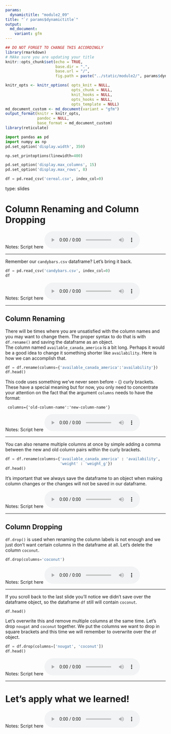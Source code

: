 ```yaml
---
params:
  dynamictitle: "module2_09"
title: "`r params$dynamictitle`"
output: 
  md_document:
    variant: gfm
---
```



```r
## DO NOT FORGET TO CHANGE THIS ACCORDINGLY 
library(rmarkdown)
# MAke sure you are updating your title 
knitr::opts_chunk$set(echo = TRUE,
                      base.dir = ".", 
                      base.url = "/",
                      fig.path = paste("../static/module2/", params$dynamictitle,"/", sep = ""))

knitr_opts <- knitr_options( opts_knit = NULL,
                             opts_chunk = NULL,
                             knit_hooks = NULL,
                             opts_hooks = NULL,
                             opts_template = NULL)
md_document_custom <- md_document(variant = "gfm")
output_format(knitr = knitr_opts,
              pandoc = NULL,
              base_format = md_document_custom)
library(reticulate)

```


```python
import pandas as pd
import numpy as np
pd.set_option('display.width', 350)

np.set_printoptions(linewidth=400)

pd.set_option('display.max_columns', 15)
pd.set_option('display.max_rows', 8)

df = pd.read_csv('cereal.csv', index_col=0)
```

type: slides

# Column Renaming and Column Dropping


Notes: Script here
<html>
<audio controls >
  <source src="placeholder_audio.mp3" />
</audio></html>

---

Remember our `candybars.csv` dataframe?  Let's bring it back. 


```python
df = pd.read_csv('candybars.csv', index_col=0)
df
```

Notes: Script here
<html>
<audio controls >
  <source src="placeholder_audio.mp3" />
</audio></html>

---

## Column Renaming

There will be times where you are unsatisfied with the column names and you may want to change them.  The proper syntax to do that is with `df.rename()` and saving the dataframe as an object.    
The column named `available_canada_america` is a bit long. Perhaps it would be a good idea to change it something shorter like `availability`. 
Here is how we can accomplish that. 


```python
df = df.rename(columns={'available_canada_america':'availability'})
df.head()
```


This code uses something we've never seen before - {} curly brackets.
These have a special meaning but for now, you only need to concentrate your attention on the fact that the argument `columns` needs to have the format:

```
 columns={'old-column-name':'new-column-name'}
```

Notes: Script here
<html>
<audio controls >
  <source src="placeholder_audio.mp3" />
</audio></html>

---

You can also rename multiple columns at once by simple adding a comma between the new and old column pairs within the curly brackets. 

```python
df = df.rename(columns={'available_canada_america' : 'availability',
                        'weight' : 'weight_g'})
df.head()
```


It's important that we always save the dataframe to an object when making column changes or the changes will not be saved in our dataframe.

Notes: Script here
<html>
<audio controls >
  <source src="placeholder_audio.mp3" />
</audio></html>

---


## Column Dropping 

`df.drop()` is used when renaming the column labels is not enough and we just don't want certain columns in the dataframe at all. 
Let's delete the column `coconut`. 


```python
df.drop(columns='coconut')
```



Notes: Script here
<html>
<audio controls >
  <source src="placeholder_audio.mp3" />
</audio></html>

---

If you scroll back to the last slide you'll notice we didn't save over the dataframe object, so the dataframe `df` still will contain `coconut`.

```python
df.head()
```

Let's overwrite this and remove multiple columns at the same time. Let's drop `nougat` and `coconut` together. We put the columns we want to drop in square brackets and this time we will remember to overwrite over the `df` object.

```python
df = df.drop(columns=['nougat', 'coconut'])
df.head()
```


Notes: Script here
<html>
<audio controls >
  <source src="placeholder_audio.mp3" />
</audio></html>

---

# Let’s apply what we learned!

Notes: Script here
<html>
<audio controls >
  <source src="placeholder_audio.mp3" />
</audio></html>
